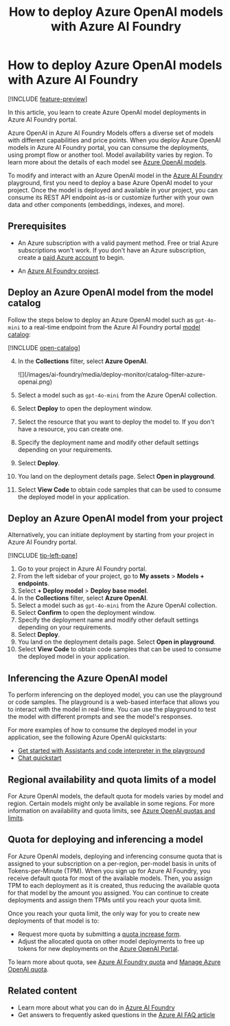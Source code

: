 ﻿---
title: "How to deploy Azure OpenAI models with Azure AI Foundry"
description: Learn how to deploy Azure OpenAI models with Azure AI Foundry.
ms.custom:
  - ignite-2023
  - build-2024
  - ai-learning-hub
  - ignite-2024
---

# How to deploy Azure OpenAI models with Azure AI Foundry

[!INCLUDE [feature-preview](../includes/feature-preview)]

In this article, you learn to create Azure OpenAI model deployments in Azure AI Foundry portal.

Azure OpenAI in Azure AI Foundry Models offers a diverse set of models with different capabilities and price points. When you deploy Azure OpenAI models in Azure AI Foundry portal, you can consume the deployments, using prompt flow or another tool. Model availability varies by region. To learn more about the details of each model see [Azure OpenAI models](../openai/concepts/models).

To modify and interact with an Azure OpenAI model in the [Azure AI Foundry](https://ai.azure.com/?cid=learnDocs) playground, first you need to deploy a base Azure OpenAI model to your project. Once the model is deployed and available in your project, you can consume its REST API endpoint as-is or customize further with your own data and other components (embeddings, indexes, and more).  

## Prerequisites

- An Azure subscription with a valid payment method. Free or trial Azure subscriptions won't work. If you don't have an Azure subscription, create a [paid Azure account](https://azure.microsoft.com/pricing/purchase-options/pay-as-you-go) to begin.

- An [Azure AI Foundry project](create-projects).

## Deploy an Azure OpenAI model from the model catalog

Follow the steps below to deploy an Azure OpenAI model such as `gpt-4o-mini` to a real-time endpoint from the Azure AI Foundry portal [model catalog](./model-catalog-overview):

[!INCLUDE [open-catalog](../includes/open-catalog)]

4. In the **Collections** filter, select **Azure OpenAI**.

    <Frame>
      ![](/images/ai-foundry/media/deploy-monitor/catalog-filter-azure-openai.png)
    </Frame>
1. Select a model such as `gpt-4o-mini` from the Azure OpenAI collection.
1. Select **Deploy** to open the deployment window.
1. Select the resource that you want to deploy the model to. If you don't have a resource, you can create one.
1. Specify the deployment name and modify other default settings depending on your requirements.
1. Select **Deploy**.
1. You land on the deployment details page. Select **Open in playground**.
1. Select **View Code** to obtain code samples that can be used to consume the deployed model in your application.

## Deploy an Azure OpenAI model from your project

Alternatively, you can initiate deployment by starting from your project in Azure AI Foundry portal.

[!INCLUDE [tip-left-pane](../includes/tip-left-pane)]

1. Go to your project in Azure AI Foundry portal.
1. From the left sidebar of your project, go to **My assets** > **Models + endpoints**.
1. Select **+ Deploy model** > **Deploy base model**.
1. In the **Collections** filter, select **Azure OpenAI**.
1. Select a model such as `gpt-4o-mini` from the Azure OpenAI collection.
1. Select **Confirm** to open the deployment window.
1. Specify the deployment name and modify other default settings depending on your requirements.
1. Select **Deploy**.
1. You land on the deployment details page. Select **Open in playground**.
1. Select **View Code** to obtain code samples that can be used to consume the deployed model in your application.

## Inferencing the Azure OpenAI model

To perform inferencing on the deployed model, you can use the playground or code samples. The playground is a web-based interface that allows you to interact with the model in real-time. You can use the playground to test the model with different prompts and see the model's responses.

For more examples of how to consume the deployed model in your application, see the following Azure OpenAI quickstarts:

- [Get started with Assistants and code interpreter in the playground](../../ai-services/openai/assistants-quickstart.md?context=/azure/ai-studio/context/context)
- [Chat quickstart](../openai/chatgpt-quickstart)

## Regional availability and quota limits of a model

For Azure OpenAI models, the default quota for models varies by model and region. Certain models might only be available in some regions. For more information on availability and quota limits, see [Azure OpenAI quotas and limits](/azure/ai-services/openai/quotas-limits).

## Quota for deploying and inferencing a model

For Azure OpenAI models, deploying and inferencing consume quota that is assigned to your subscription on a per-region, per-model basis in units of Tokens-per-Minute (TPM). When you sign up for Azure AI Foundry, you receive default quota for most of the available models. Then, you assign TPM to each deployment as it is created, thus reducing the available quota for that model by the amount you assigned. You can continue to create deployments and assign them TPMs until you reach your quota limit.

Once you reach your quota limit, the only way for you to create new deployments of that model is to:

- Request more quota by submitting a [quota increase form](https://customervoice.microsoft.com/Pages/ResponsePage.aspx?id=v4j5cvGGr0GRqy180BHbR4xPXO648sJKt4GoXAed-0pURVJWRU4yRTMxRkszU0NXRFFTTEhaT1g1NyQlQCN0PWcu).
- Adjust the allocated quota on other model deployments to free up tokens for new deployments on the [Azure OpenAI Portal](https://oai.azure.com/portal).

To learn more about quota, see [Azure AI Foundry quota](./quota) and [Manage Azure OpenAI quota](../../ai-services/openai/how-to/quota.md?tabs=rest).

## Related content

- Learn more about what you can do in [Azure AI Foundry](../what-is-azure-ai-foundry)
- Get answers to frequently asked questions in the [Azure AI FAQ article](../faq.yml)

